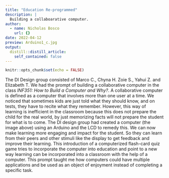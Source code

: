 ```yaml
---
title: "Education Re-programmed"
description: |
  Building a collaboarative computer.
author:
  - name: Nicholas Bosco
    url: {}
date: 2022-04-12
preview: Arduino1_c.jpg
output:
  distill::distill_article:
    self_contained: false
---
```



```r
knitr::opts_chunk$set(echo = FALSE)
```
The DI Design group consisted of Marco C., Chyna H. Zoie S., Yahui Z. and Elizabeth T. We had the prompt of building a collaborative computer in the class *INF351: How to Build a Computer and Why?*. A collaborative computer is defined as a computer that involves more than one user at a time. We noticed that sometimes kids are just told what they should know, and on tests, they have to recite what they remember. However, this way of learning is inefficient in the classroom because this does not prepare the child for the real world, by just memorizing facts will not prepare the student for what is to come. The DI design group had created a computer (the image above) using an Arduino and the LCD to remedy this. We can now make learning more engaging and impact for the student. So they can learn from their peers and other stimuli like the display to get feedback and improve their learning. This introduction of a computerized flash-card quiz game tries to incorporate the computer into education and point to a new way learning can be incorporated into a classroom with the help of a computer. This prompt taught me how computers could have multiple applications and be used as an object of enjoyment instead of completing a specific task.


